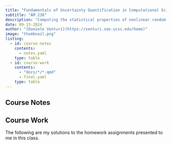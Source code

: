 ```yaml
---
title: "Fundamentals of Uncertainty Quantification in Computational Science and Engineering"
subtitle: "AM 238"
description: "Computing the statistical properties of nonlinear random systems is of fundamental importance in many areas of science and engineering. The primary objective of the course is to introduce students to state-of-the-art methods for uncertainty propagation and quantification in model-based computations, focusing on the computational and algorithmic features of these methods most useful in dealing with systems specified in terms of ordinary and partial differential equations. The course will focus mainly on the so-called forward UQ problem, in which uncertainties in input parameters such as initial conditions, boundary conditions, geometry or forcing terms are propagated through the equations of motion of the system into the solution. The course will also discuss cutting edge topics on data-driven modeling, deep learning with stochastic neural networks, and uncertainty propagation in high-dimensional systems via tensor methods."
date: 09-13-2024
author: "[Daniele Venturi](https://venturi.soe.ucsc.edu/home)"
image: "thumbnail.png"
listing:
  - id: course-notes
    contents:
      - notes.yaml
    type: table
  - id: course-work
    contents:
      - "docs/*/*.qmd"
      - final.yaml
    type: table
---
```


## Course Notes

:::{#course-notes}
:::

## Course Work

The following are my solutions to the homework assignments presented to me in this class.

:::{#course-work}
:::
